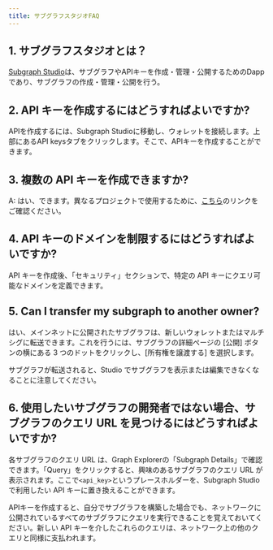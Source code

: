 ```yaml
---
title: サブグラフスタジオFAQ
---
```


## 1. サブグラフスタジオとは？

[Subgraph Studio](https://thegraph.com/studio/)は、サブグラフやAPIキーを作成・管理・公開するためのDappであり、サブグラフの作成・管理・公開を行う。

## 2. API キーを作成するにはどうすればよいですか?

APIを作成するには、Subgraph Studioに移動し、ウォレットを接続します。上部にあるAPI keysタブをクリックします。そこで、APIキーを作成することができます。

## 3. 複数の API キーを作成できますか?

A: はい、できます。異なるプロジェクトで使用するために、[こちら](https://thegraph.com/studio/apikeys/)のリンクをご確認ください。

## 4. API キーのドメインを制限するにはどうすればよいですか?

API キーを作成後、「セキュリティ」セクションで、特定の API キーにクエリ可能なドメインを定義できます。

## 5. Can I transfer my subgraph to another owner?

はい、メインネットに公開されたサブグラフは、新しいウォレットまたはマルチシグに転送できます。これを行うには、サブグラフの詳細ページの [公開] ボタンの横にある 3 つのドットをクリックし、[所有権を譲渡する] を選択します。

サブグラフが転送されると、Studio でサブグラフを表示または編集できなくなることに注意してください。

## 6. 使用したいサブグラフの開発者ではない場合、サブグラフのクエリ URL を見つけるにはどうすればよいですか?

各サブグラフのクエリ URL は、Graph Explorerの「Subgraph Details」で確認できます。「Query」をクリックすると、興味のあるサブグラフのクエリ URL が表示されます。ここで`<api_key>`というプレースホルダーを、Subgraph Studioで利用したい API キーに置き換えることができます。

APIキーを作成すると、自分でサブグラフを構築した場合でも、ネットワークに公開されているすべてのサブグラフにクエリを実行できることを覚えておいてください。新しい API キーを介したこれらのクエリは、ネットワーク上の他のクエリと同様に支払われます。
